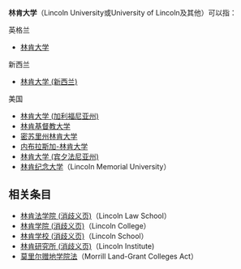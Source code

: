 '''林肯大学'''（Lincoln University或University of Lincoln及其他）可以指：

;英格兰
*[[林肯大学|林肯大学]]

;新西兰
*[[林肯大学_(新西兰)|林肯大学 (新西兰)]]

;美国
*[[林肯大学_(加利福尼亚州)|林肯大学 (加利福尼亚州)]]
*[[林肯基督教大学|林肯基督教大学]]
*[[密苏里州林肯大学|密苏里州林肯大学]]
*[[内布拉斯加-林肯大学|内布拉斯加-林肯大学]]
*[[林肯大学_(宾夕法尼亚州)|林肯大学 (宾夕法尼亚州)]]
*[[林肯纪念大学|林肯纪念大学]]（Lincoln Memorial University）

==相关条目==
*[[林肯法学院_(消歧义页)|林肯法学院 (消歧义页)]]（Lincoln Law School）
*[[林肯学院_(消歧义页)|林肯学院 (消歧义页)]]（Lincoln College）
*[[林肯学校_(消歧义页)|林肯学校 (消歧义页)]]（Lincoln School）
*[[林肯研究所_(消歧义页)|林肯研究所 (消歧义页)]]（Lincoln Institute)
*[[莫里尔赠地学院法|莫里尔赠地学院法]]（Morrill Land-Grant Colleges Act）

{{disambig|cat=四字消歧义}}